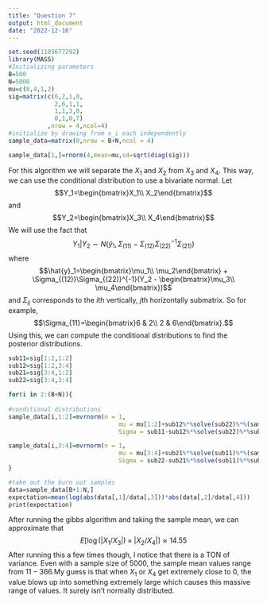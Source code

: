 ```yaml
---
title: "Question 7"
output: html_document
date: "2022-12-16"
---
```


```r
set.seed(1105677292)
library(MASS)
#Initializing parameters
B=500
N=5000
mu=c(8,4,1,2)
sig=matrix(c(6,2,1,0,
             2,6,1,1,
             1,1,3,0,
             0,1,0,7)
           ,nrow = 4,ncol=4)
#initialize by drawing from x_i each independently
sample_data=matrix(0,nrow = B+N,ncol = 4)

sample_data[1,]=rnorm(4,mean=mu,sd=sqrt(diag(sig)))
```

For this algorithm we will separate the $X_1$ and $X_2$ from $X_3$ and $X_4$. This way, we can use the conditional distribution to use a bivariate normal. Let $$Y_1=\begin{bmatrix}X_1\\
X_2\end{bmatrix}$$ and $$Y_2=\begin{bmatrix}X_3\\
X_4\end{bmatrix}$$ We will use the fact that $$Y_1 | Y_2 \sim N(\hat{y}_1, \Sigma_{(11)}-\Sigma_{(12)}\Sigma_{(22)}^{-1}\Sigma_{(21)})$$ where $$\hat{y}_1=\begin{bmatrix}\mu_1\\
\mu_2\end{bmatrix} + \Sigma_{(12)}\Sigma_{(22)}^{-1}(Y_2 - \begin{bmatrix}\mu_3\\
\mu_4\end{bmatrix})$$ and $\Sigma_{ij}$ corresponds to the $i$th vertically, $j$th horizontally submatrix. So for example, $$\Sigma_{11}=\begin{bmatrix}6 & 2\\
2 & 6\end{bmatrix}.$$ Using this, we can compute the conditional distributions to find the posterior distributions.

```r
sub11=sig[1:2,1:2]
sub12=sig[1:2,3:4]
sub21=sig[3:4,1:2]
sub22=sig[3:4,3:4]

for(i in 2:(B+N)){
  
#conditional distributions
sample_data[i,1:2]=mvrnorm(n = 1,
                               mu = mu[1:2]+sub12%*%solve(sub22)%*%(sample_data[i-1,3:4]-mu[3:4]), 
                               Sigma = sub11-sub12%*%solve(sub22)%*%sub21)

sample_data[i,3:4]=mvrnorm(n = 1,
                               mu = mu[3:4]+sub21%*%solve(sub11)%*%(sample_data[i,1:2]-mu[1:2]), 
                               Sigma = sub22-sub21%*%solve(sub11)%*%sub12)
}

#take out the burn out samples
data=sample_data[B+1:N,]
expectation=mean(log(abs(data[,1]/data[,3]))*abs(data[,2]/data[,4]))
print(expectation)
```

After running the gibbs algorithm and taking the sample mean, we can approximate that $$E[\log(|X_1/X_3|)\times |X_2/X_4|]\approx 14.55$$ After running this a few times though, I notice that there is a TON of variance. Even with a sample size of 5000, the sample mean values range from $11-366$.My guess is that when $X_1$ or $X_4$ get extremely close to 0, the value blows up into something extremely large which causes this massive range of values. It surely isn't normally distributed.
